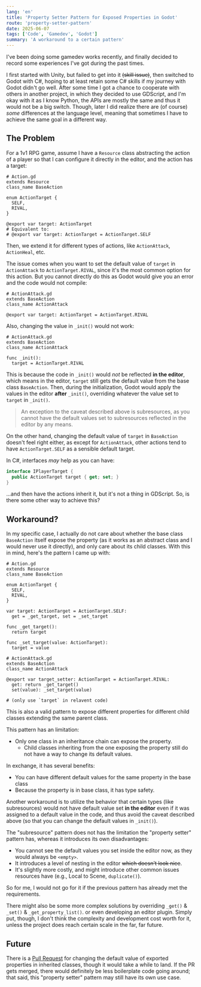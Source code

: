 ```yaml
---
lang: 'en'
title: 'Property Setter Pattern for Exposed Properties in Godot'
route: 'property-setter-pattern'
date: 2025-06-07
tags: ['Code', 'Gamedev', 'Godot']
summary: 'A workaround to a certain pattern'
---
```


I've been doing some gamedev works recently, and finally decided to record some experiences I've got during the past times.

I first started with Unity, but failed to get into it ~~(skill issue)~~, then switched to Godot with C#, hoping to at least retain some C# skills if my journey with Godot didn't go well. After some time I got a chance to cooperate with others in another project, in which they decided to use GDScript, and I'm okay with it as I know Python, the APIs are mostly the same and thus it would not be a big switch. Though, later I did realize there are (of course) *some* differences at the language level, meaning that sometimes I have to achieve the same goal in a different way.

## The Problem

For a 1v1 RPG game, assume I have a `Resource` class abstracting the action of a player so that I can configure it directly in the editor, and the action has a target:

```gdscript
# Action.gd
extends Resource
class_name BaseAction

enum ActionTarget {
  SELF,
  RIVAL,
}

@export var target: ActionTarget
# Equivalent to:
# @export var target: ActionTarget = ActionTarget.SELF
```

Then, we extend it for different types of actions, like `ActionAttack`, `ActionHeal`, etc.

The issue comes when you want to set the default value of `target` in `ActionAttack` to `ActionTarget.RIVAL`, since it's the most common option for this action. But you cannot directly do this as Godot would give you an error and the code would not compile:

```gdscript
# ActionAttack.gd
extends BaseAction
class_name ActionAttack

@export var target: ActionTarget = ActionTarget.RIVAL
```

Also, changing the value in `_init()` would not work:

```gdscript
# ActionAttack.gd
extends BaseAction
class_name ActionAttack

func _init():
  target = ActionTarget.RIVAL
```

This is because the code in `_init()` would *not* be reflected **in the editor**, which means in the editor, `target` still gets the default value from the base class `BaseAction`. Then, during the initialization, Godot would apply the values in the editor **after** `_init()`, overriding whatever the value set to `target` in `_init()`.

> An exception to the caveat described above is subresources, as you cannot have the default values set to subresources reflected in the editor by any means.

On the other hand, changing the default value of `target` in `BaseAction` doesn't feel right either, as except for `ActionAttack`, other actions tend to have `ActionTarget.SELF` as a sensible default target.

In C#, interfaces *may* help as you can have:

```cs
interface IPlayerTarget {
  public ActionTarget target { get; set; }
}
```

...and then have the actions inherit it, but it's not a thing in GDScript. So, is there some other way to achieve this?

## Workaround?

In my specific case, I actually do not care about whether the base class `BaseAction` itself expose the property (as it works as an abstract class and I would never use it directly), and only care about its child classes. With this in mind, here's the pattern I came up with:

```gdscript
# Action.gd
extends Resource
class_name BaseAction

enum ActionTarget {
  SELF,
  RIVAL,
}

var target: ActionTarget = ActionTarget.SELF:
  get = _get_target, set = _set_target

func _get_target():
  return target

func _set_target(value: ActionTarget):
  target = value
```

```gdscript
# ActionAttack.gd
extends BaseAction
class_name ActionAttack

@export var target_setter: ActionTarget = ActionTarget.RIVAL:
  get: return _get_target()
  set(value): _set_target(value)

# (only use `target` in relavent code)
```

This is also a valid pattern to expose different properties for different child classes extending the same parent class.

This pattern has an limitation:

- Only one class in an inheritance chain can expose the property.
  - Child classes inheriting from the one exposing the property still do not have a way to change its default values.

In exchange, it has several benefits:

- You can have different default values for the same property in the base class
- Because the property is in base class, it has type safety.

Another workaround is to utilize the behavior that certain types (like subresources) would not have default value set **in the editor** even if it was assigned to a default value in the code, and thus avoid the caveat described above (so that you can change the default values in `_init()`).

The "subresource" pattern does not has the limitation the "property setter" pattern has, whereas it introduces its own disadvantages:

- You cannot see the default values you set inside the editor now, as they would always be `<empty>`.
- It introduces a level of nesting in the editor ~~which doesn't look nice~~.
- It's slightly more costly, and might introduce other common issues resources have (e.g., Local to Scene, `duplicate()`).

So for me, I would not go for it if the previous pattern has already met the requirements.

There might also be some more complex solutions by overriding `_get()` & `_set()` & `_get_property_list()`. or even developing an editor plugin. Simply put, though, I don't think the complexity and development cost worth for it, unless the project does reach certain scale in the far, far future.

## Future

There is a [Pull Request](https://github.com/godotengine/godot/pull/93787) for changing the default value of exported properties in inherited classes, though it would take a while to land. If the PR gets merged, there would definitely be less boilerplate code going around; that said, this "property setter" pattern may still have its own use case.
